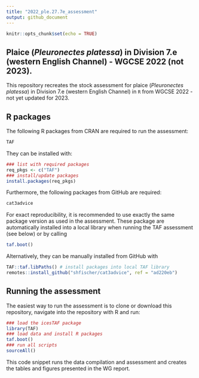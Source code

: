 ```yaml
---
title: "2022_ple.27.7e_assessment"
output: github_document
---
```


```r
knitr::opts_chunk$set(echo = TRUE)
```

## Plaice (_Pleuronectes platessa_) in Division 7.e (western English Channel) - WGCSE 2022 (not 2023).

This repository recreates the stock assessment for plaice (_Pleuronectes platessa_) in Division 7.e (western English Channel) in `R` from WGCSE 2022 - not yet updated for 2023.

## R packages 

The following R packages from CRAN are required to run the assessment:

```r
TAF
```

They can be installed with:
```r
### list with required packages
req_pkgs <- c("TAF")
### install/update packages
install.packages(req_pkgs)
```

Furthermore, the following packages from GitHub are required:
```r
cat3advice
```
For exact reproducibility, it is recommended to use exactly the same package version as used in the assessment. These package are automatically installed into a local library when running the TAF assessment (see below) or by calling
``` r
taf.boot()
```
Alternatively, they can be manually installed from GitHub with
``` r
TAF::taf.libPaths() # install packages into local TAF library
remotes::install_github("shfischer/cat3advice", ref = "ad220eb")
```
## Running the assessment

The easiest way to run the assessment is to clone or download this repository, navigate into the repository with R and run:
```r
### load the icesTAF package
library(TAF)
### load data and install R packages
taf.boot()
### run all scripts
sourceAll()
```

This code snippet runs the data compilation and assessment and creates the tables and figures presented in the WG report.

